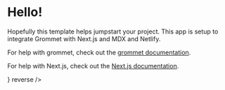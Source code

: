 
# Hello!

Hopefully this template helps jumpstart your project. This app is
setup to integrate Grommet with Next.js and MDX and Netlify.

For help with grommet, check out the [grommet documentation](https://v2.grommet.io/).
  

For help with Next.js, check out the [Next.js documentation](https://nextjs.org/docs/getting-started).

<Link href="/secondpage" passHref>
  <Anchor label="Second page" icon={<FormNext />} reverse />
</Link>
